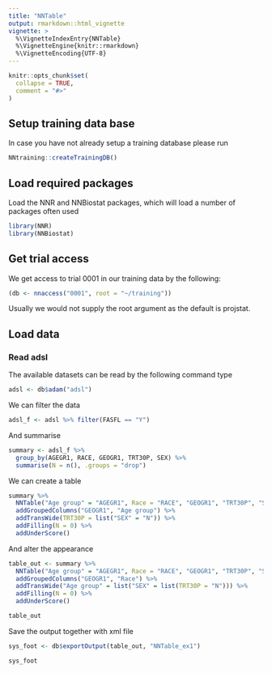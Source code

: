 ```yaml
---
title: "NNTable"
output: rmarkdown::html_vignette
vignette: >
  %\VignetteIndexEntry{NNTable}
  %\VignetteEngine{knitr::rmarkdown}
  %\VignetteEncoding{UTF-8}
---
```


```r
knitr::opts_chunk$set(
  collapse = TRUE,
  comment = "#>"
)
```

## Setup training data base
In case you have not already setup a training database please run
```r
NNtraining::createTrainingDB()
```


## Load required packages

Load the NNR and NNBiostat packages, which will load a number of packages often used 

```r
library(NNR)
library(NNBiostat)
```

## Get trial access 

We get access to trial 0001 in our training data by the following:

```r
(db <- nnaccess("0001", root = "~/training"))
```

Usually we would not supply the root argument as the default is projstat.

## Load data

### Read adsl 
The available datasets can be read by the following command type
```r
adsl <- db$adam("adsl")
```

We can filter the data
```r
adsl_f <- adsl %>% filter(FASFL == "Y") 
```

And summarise
```r
summary <- adsl_f %>% 
  group_by(AGEGR1, RACE, GEOGR1, TRT30P, SEX) %>% 
  summarise(N = n(), .groups = "drop")
```


We can create a table 

```r
summary %>% 
  NNTable("Age group" = "AGEGR1", Race = "RACE", "GEOGR1", "TRT30P", "SEX", "N") %>% 
  addGroupedColumns("GEOGR1", "Age group") %>% 
  addTransWide(TRT30P = list("SEX" = "N")) %>% 
  addFilling(N = 0) %>% 
  addUnderScore()
```
And alter the appearance

```r
table_out <- summary %>%  
  NNTable("Age group" = "AGEGR1", Race = "RACE", "GEOGR1", "TRT30P", "SEX", "N") %>% 
  addGroupedColumns("GEOGR1", "Race") %>% 
  addTransWide("Age group" = list("SEX" = list(TRT30P = "N"))) %>% 
  addFilling(N = 0) %>% 
  addUnderScore()

table_out
```


Save the output together with xml file
```r
sys_foot <- db$exportOutput(table_out, "NNTable_ex1")

sys_foot
```

